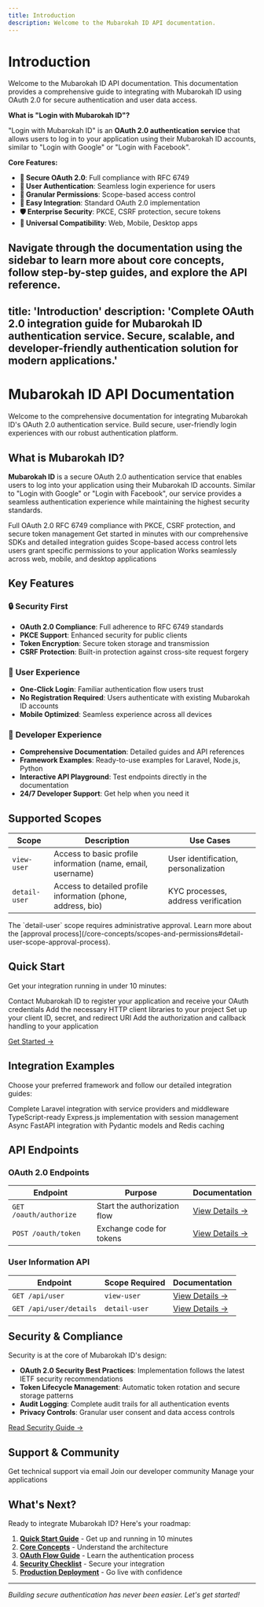 ```yaml
---
title: Introduction
description: Welcome to the Mubarokah ID API documentation.
---
```


# Introduction

Welcome to the Mubarokah ID API documentation. This documentation provides a comprehensive guide to integrating with Mubarokah ID using OAuth 2.0 for secure authentication and user data access.

**What is "Login with Mubarokah ID"?**

"Login with Mubarokah ID" is an **OAuth 2.0 authentication service** that allows users to log in to your application using their Mubarokah ID accounts, similar to "Login with Google" or "Login with Facebook".

**Core Features:**
- **🔐 Secure OAuth 2.0**: Full compliance with RFC 6749
- **👤 User Authentication**: Seamless login experience for users
- **🎯 Granular Permissions**: Scope-based access control
- **🚀 Easy Integration**: Standard OAuth 2.0 implementation
- **🛡️ Enterprise Security**: PKCE, CSRF protection, secure tokens
- **📱 Universal Compatibility**: Web, Mobile, Desktop apps

Navigate through the documentation using the sidebar to learn more about core concepts, follow step-by-step guides, and explore the API reference.
---
title: 'Introduction'
description: 'Complete OAuth 2.0 integration guide for Mubarokah ID authentication service. Secure, scalable, and developer-friendly authentication solution for modern applications.'
---

# Mubarokah ID API Documentation

Welcome to the comprehensive documentation for integrating Mubarokah ID's OAuth 2.0 authentication service. Build secure, user-friendly login experiences with our robust authentication platform.

## What is Mubarokah ID?

**Mubarokah ID** is a secure OAuth 2.0 authentication service that enables users to log into your application using their Mubarokah ID accounts. Similar to "Login with Google" or "Login with Facebook", our service provides a seamless authentication experience while maintaining the highest security standards.

<CardGroup cols={2}>
  <Card
    title="🔐 Enterprise Security"
    icon="shield-check"
  >
    Full OAuth 2.0 RFC 6749 compliance with PKCE, CSRF protection, and secure token management
  </Card>
  <Card
    title="🚀 Quick Integration"
    icon="rocket"
  >
    Get started in minutes with our comprehensive SDKs and detailed integration guides
  </Card>
  <Card
    title="🎯 Granular Permissions"
    icon="settings"
  >
    Scope-based access control lets users grant specific permissions to your application
  </Card>
  <Card
    title="📱 Universal Support"
    icon="globe"
  >
    Works seamlessly across web, mobile, and desktop applications
  </Card>
</CardGroup>

## Key Features

### 🔒 **Security First**
- **OAuth 2.0 Compliance**: Full adherence to RFC 6749 standards
- **PKCE Support**: Enhanced security for public clients
- **Token Encryption**: Secure token storage and transmission
- **CSRF Protection**: Built-in protection against cross-site request forgery

### 👤 **User Experience**
- **One-Click Login**: Familiar authentication flow users trust
- **No Registration Required**: Users authenticate with existing Mubarokah ID accounts
- **Mobile Optimized**: Seamless experience across all devices

### 🔧 **Developer Experience**
- **Comprehensive Documentation**: Detailed guides and API references
- **Framework Examples**: Ready-to-use examples for Laravel, Node.js, Python
- **Interactive API Playground**: Test endpoints directly in the documentation
- **24/7 Developer Support**: Get help when you need it

## Supported Scopes

| Scope | Description | Use Cases |
|-------|-------------|-----------|
| `view-user` | Access to basic profile information (name, email, username) | User identification, personalization |
| `detail-user` | Access to detailed profile information (phone, address, bio) | KYC processes, address verification |

<Callout type="info">
The `detail-user` scope requires administrative approval. Learn more about the [approval process](/core-concepts/scopes-and-permissions#detail-user-scope-approval-process).
</Callout>

## Quick Start

Get your integration running in under 10 minutes:

<Steps>
  <Step title="Register Your Application">
    Contact Mubarokah ID to register your application and receive your OAuth credentials
  </Step>
  <Step title="Install Dependencies">
    Add the necessary HTTP client libraries to your project
  </Step>
  <Step title="Configure Environment">
    Set up your client ID, secret, and redirect URI
  </Step>
  <Step title="Implement OAuth Flow">
    Add the authorization and callback handling to your application
  </Step>
</Steps>

[Get Started →](/quickstart)

## Integration Examples

Choose your preferred framework and follow our detailed integration guides:

<CardGroup cols={3}>
  <Card
    title="Laravel (PHP)"
    icon="php"
    href="/guides/framework-integration/laravel"
  >
    Complete Laravel integration with service providers and middleware
  </Card>
  <Card
    title="Node.js + Express"
    icon="js"
    href="/guides/framework-integration/nodejs"
  >
    TypeScript-ready Express.js implementation with session management
  </Card>
  <Card
    title="Python + FastAPI"
    icon="python"
    href="/guides/framework-integration/python"
  >
    Async FastAPI integration with Pydantic models and Redis caching
  </Card>
</CardGroup>

## API Endpoints

### OAuth 2.0 Endpoints

| Endpoint | Purpose | Documentation |
|----------|---------|---------------|
| `GET /oauth/authorize` | Start the authorization flow | [View Details →](/api-reference/oauth/authorize) |
| `POST /oauth/token` | Exchange code for tokens | [View Details →](/api-reference/oauth/token) |

### User Information API

| Endpoint | Scope Required | Documentation |
|----------|----------------|---------------|
| `GET /api/user` | `view-user` | [View Details →](/api-reference/user/get-user-info) |
| `GET /api/user/details` | `detail-user` | [View Details →](/api-reference/user/get-user-details) |

## Security & Compliance

Security is at the core of Mubarokah ID's design:

- **OAuth 2.0 Security Best Practices**: Implementation follows the latest IETF security recommendations
- **Token Lifecycle Management**: Automatic token rotation and secure storage patterns
- **Audit Logging**: Complete audit trails for all authentication events
- **Privacy Controls**: Granular user consent and data access controls

[Read Security Guide →](/security/oauth-checklist)

## Support & Community

<CardGroup cols={3}>
  <Card
    title="📧 Email Support"
    href="mailto:hey@mubarokah.com"
  >
    Get technical support via email
  </Card>
  <Card
    title="💬 WhatsApp Community"
    href="https://chat.whatsapp.com/HQtyJMqfqq41KlrHLCvcFZ"
  >
    Join our developer community
  </Card>
  <Card
    title="📱 Dashboard"
    href="https://mubarokah.id/dashboard"
  >
    Manage your applications
  </Card>
</CardGroup>

## What's Next?

Ready to integrate Mubarokah ID? Here's your roadmap:

1. **[Quick Start Guide](/quickstart)** - Get up and running in 10 minutes
2. **[Core Concepts](/core-concepts/what-is-mubarokah-id)** - Understand the architecture
3. **[OAuth Flow Guide](/guides/oauth-flow)** - Learn the authentication process
4. **[Security Checklist](/security/oauth-checklist)** - Secure your integration
5. **[Production Deployment](/production/deployment)** - Go live with confidence

---

*Building secure authentication has never been easier. Let's get started!*